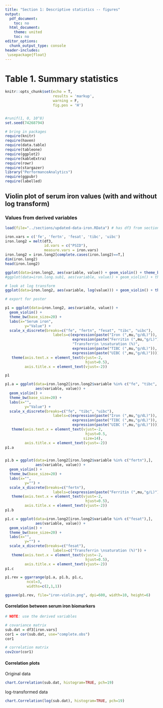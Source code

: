 ```yaml
---
title: "Section 1: Descriptive statistics -- figures"
output:
  pdf_document:
    toc: no
  html_document:
    theme: united
    toc: no
editor_options:
  chunk_output_type: console
header-includes:
 \usepackage{float}
---
```


# Table 1. Summary statistics

```r
knitr::opts_chunk$set(echo = T, 
                      results = 'markup',
                      warning = F,
                      fig.pos = 'H')


#runif(1, 0, 10^8)
set.seed(74268794)

```


```r
# bring in packages
require(knitr)
require(haven)
require(data.table)
require(tableone)
require(ggplot2)
require(kableExtra)
require(rowr)
require(stargazer)
library("PerformanceAnalytics")
require(ggpubr)
require(labelled)
```


## Violin plot of serum iron values (with and without log transform)


### Values from derived variables

```r

load(file="../sections/updated-data-iron.RData") # has df3 from section1.Rmd

iron.vars = c('fe', 'fertn', 'fesat', 'tibc', 'uibc')
iron.long2 = melt(df3, 
                  id.vars = c("PSID"),
                  measure.vars = iron.vars)
iron.long2 = iron.long2[complete.cases(iron.long2)==T,]
dim(iron.long2)
head(iron.long2)

ggplot(data=iron.long2, aes(variable, value)) + geom_violin() + theme_bw()
#ggplot(data=iron.long.sub1, aes(variable, value)) + geom_violin() + theme_bw()

# look at log transform
ggplot(data=iron.long2, aes(variable, log(value))) + geom_violin() + theme_bw()

```


```r
# export for poster

p1 = ggplot(data=iron.long2, aes(variable, value)) +
  geom_violin() + 
  theme_bw(base_size=20) +
  labs(x="Serum iron",
         y="Value") +
  scale_x_discrete(breaks=c("fe", "fertn", "fesat", "tibc", "uibc"),
                      labels=c(expression(paste("Iron (",mu,"g/dL)")), 
                               expression(paste("Ferritin (",mu,"g/L)")),
                               "Transferrin \nsaturation (%)", 
                               expression(paste("TIBC (",mu,"g/dL)")), 
                               expression(paste("UIBC (",mu,"g/dL)")))) +
   theme(axis.text.x = element_text(vjust=-2,
                                     hjust=0.5), 
         axis.title.x = element_text(vjust=-2))

p1

p1.a = ggplot(data=iron.long2[iron.long2$variable %in% c("fe", "tibc", "uibc"),], 
              aes(variable, value)) +
  geom_violin() + 
  theme_bw(base_size=20) +
  labs(x="",
         y="Value") +
  scale_x_discrete(breaks=c("fe", "tibc", "uibc"),
                      labels=c(expression(paste("Iron (",mu,"g/dL)")), 
                               expression(paste("TIBC (",mu,"g/dL)")), 
                               expression(paste("UIBC (",mu,"g/dL)")))) +
   theme(axis.text.x = element_text(vjust=-2,
                                     hjust=0.5,
                                    size=14), 
         axis.title.x = element_text(vjust=-2))
p1.a


p1.b = ggplot(data=iron.long2[iron.long2$variable %in% c("fertn"),], 
              aes(variable, value)) +
  geom_violin() + 
  theme_bw(base_size=20) +
  labs(x="",
         y="") +
  scale_x_discrete(breaks=c("fertn"),
                      labels=c(expression(paste("Ferritin (",mu,"g/L)")))) +
   theme(axis.text.x = element_text(vjust=-2,
                                     hjust=0.5), 
         axis.title.x = element_text(vjust=-2))
p1.b

p1.c = ggplot(data=iron.long2[iron.long2$variable %in% c("fesat"),], 
              aes(variable, value)) +
  geom_violin() + 
  theme_bw(base_size=20) +
  labs(x="",
         y="") +
  scale_x_discrete(breaks=c("fesat"),
                      labels=c("Transferrin \nsaturation (%)")) +
   theme(axis.text.x = element_text(vjust=-2,
                                     hjust=0.5), 
         axis.title.x = element_text(vjust=-2))
p1.c

p1.rev = ggarrange(p1.a, p1.b, p1.c, 
          ncol=3,
          widths=c(2,1,1))

ggsave(p1.rev, file="iron-violin.png", dpi=600, width=10, height=6)

```


#### Correlation between serum iron biomarkers

```r

# NOTE: use the derived variables

# covariance matrix
sub.dat = df3[iron.vars]
cor1 = cor(sub.dat, use="complete.obs")
cor1

# correlation matrix
cov2cor(cor1)
```


#### Correlation plots

Original data

```r
chart.Correlation(sub.dat, histogram=TRUE, pch=19)
```

\clearpage
\newpage

log-transformed data

```r
chart.Correlation(log(sub.dat), histogram=TRUE, pch=19)
```

